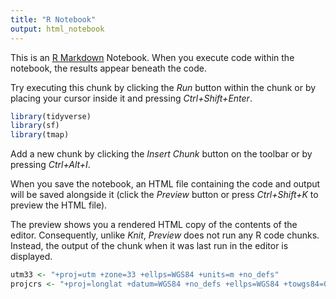 ```yaml
---
title: "R Notebook"
output: html_notebook
---
```


This is an [R Markdown](http://rmarkdown.rstudio.com) Notebook. When you execute code within the notebook, the results appear beneath the code. 

Try executing this chunk by clicking the *Run* button within the chunk or by placing your cursor inside it and pressing *Ctrl+Shift+Enter*. 

```r
library(tidyverse)
library(sf)
library(tmap)
```

Add a new chunk by clicking the *Insert Chunk* button on the toolbar or by pressing *Ctrl+Alt+I*.

When you save the notebook, an HTML file containing the code and output will be saved alongside it (click the *Preview* button or press *Ctrl+Shift+K* to preview the HTML file).

The preview shows you a rendered HTML copy of the contents of the editor. Consequently, unlike *Knit*, *Preview* does not run any R code chunks. Instead, the output of the chunk when it was last run in the editor is displayed.
```r
utm33 <- "+proj=utm +zone=33 +ellps=WGS84 +units=m +no_defs"
projcrs <- "+proj=longlat +datum=WGS84 +no_defs +ellps=WGS84 +towgs84=0,0,0"
```


```r
```


```r
```


```r
```


```r
```


```r
```


```r
```

